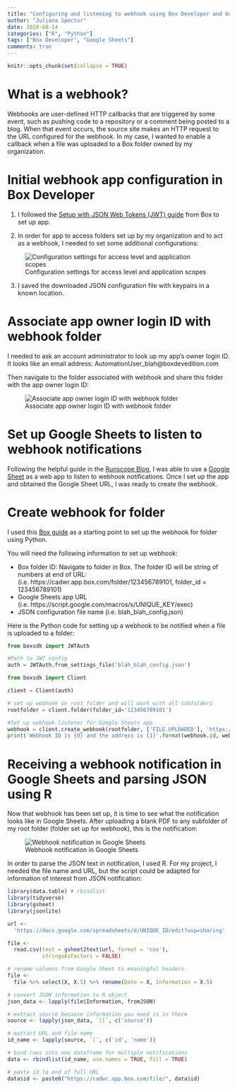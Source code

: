 ```yaml
---
title: "Configuring and listening to webhook using Box Developer and Google Sheets"
author: "Juliana Spector"
date: 2020-08-14
categories: ["R", "Python"]
tags: ["Box Developer", "Google Sheets"]
comments: true
---
```


```r
knitr::opts_chunk$set(collapse = TRUE)
```

# What is a webhook?

Webhooks are user-defined HTTP callbacks that are triggered by some event, such as pushing code to a repository or a comment being posted to a blog. When that event occurs, the source site makes an HTTP request to the URL configured for the webhook. In my case, I wanted to enable a callback when a file was uploaded to a Box folder owned by my organization. 

# Initial webhook app configuration in Box Developer
1) I followed the [Setup with JSON Web Tokens (JWT) guide](https://developer.box.com/guides/applications/custom-apps/jwt-setup/) from Box to set up app. 

2) In order for app to access folders set up by my organization and to act as a webhook, I needed to set some additional configurations:

![Configuration settings for access level and application scopes](/img/configuration_settings.png)

3) I saved the downloaded JSON configuration file with keypairs in a known location.

# Associate app owner login ID with webhook folder

I needed to ask an account administrator to look up my app's owner login ID. It looks like an email address: AutomationUser_blah@boxdevedition.com

Then navigate to the folder associated with webhook and share this folder with the app owner login ID:

![Associate app owner login ID with webhook folder](/img/share_folder.png)

# Set up Google Sheets to listen to webhook notifications
Following the helpful guide in the [Runscope Blog](https://blog.runscope.com/posts/tutorial-capturing-webhooks-with-google-sheets), I was able to use a [Google Sheet](https://www.google.com/sheets/about/) as a web app to listen to webhook notifications. Once I set up the app and obtained the Google Sheet URL, I was ready to create the webhook.

# Create webhook for folder
I used this [Box guide](https://developer.box.com/guides/webhooks/manage/for-folder/#webhook-triggers) as a starting point to set up the webhook for folder using Python. 

You will need the following information to set up webhook:

- Box folder ID: Navigate to folder in Box. The folder ID will be string of numbers at end of URL: (i.e. https://cadwr.app.box.com/folder/123456789101, folder_id = 123456789101)
- Google Sheets app URL (i.e. https://script.google.com/macros/s/UNIQUE_KEY/exec)
- JSON configuration file name (i.e. blah_blah_config.json)

Here is the Python code for setting up a webhook to be notified when a file is uploaded to a folder:

```python
from boxsdk import JWTAuth

#Path to JWT config
auth = JWTAuth.from_settings_file('blah_blah_config.json')

from boxsdk import Client

client = Client(auth)

# set up webhook on root folder and will work with all subfolders
rootfolder = client.folder(folder_id='123456789101')

#Set up webhook listener for Google Sheets app
webhook = client.create_webhook(rootfolder, ['FILE.UPLOADED'], 'https://script.google.com/macros/s/UNIQUE_KEY/exec')
print('Webhook ID is {0} and the address is {1}'.format(webhook.id, webhook.address))
````

# Receiving a webhook notification in Google Sheets and parsing JSON using R
Now that webhook has been set up, it is time to see what the notification looks like in Google Sheets. After uploading a blank PDF to any subfolder of my root folder (folder set up for webhook), this is the notification:

![Webhook notification in Google Sheets](/img/webhook_response.png)

In order to parse the JSON text in notification, I used R. For my project, I needed the file name and URL, but the script could be adapted for information of interest from JSON notification:

````r
library(data.table) # rbindlist
library(tidyverse)
library(gsheet)
library(jsonlite)

url <-
  'https://docs.google.com/spreadsheets/d/UNIQUE_ID/edit?usp=sharing'

file <-
  read.csv(text = gsheet2text(url, format = 'csv'),
           stringsAsFactors = FALSE)

# rename columns from Google Sheet to meaningful headers
file <-
  file %>% select(X, X.5) %>% rename(Date = X, Information = X.5)

# convert JSON information to R object
json_data <- lapply(file$Information, fromJSON)

# extract source because information you need is in there
source <- lapply(json_data, `[[`, c('source'))

# extract URL and file name
id_name <- lapply(source, `[`, c('id', 'name'))

# bind rows into one dataframe for multiple notifications
data <- rbindlist(id_name, use.names = TRUE, fill = TRUE)

# paste id to end of full URL
data$id <- paste0("https://cadwr.app.box.com/file/", data$id)

````
